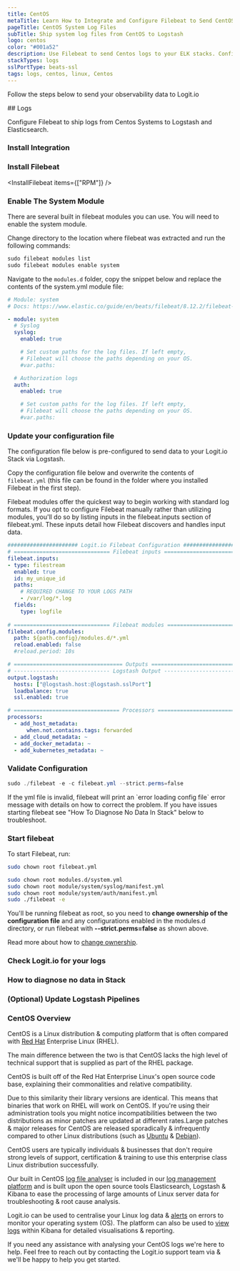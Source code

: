 ```yaml
---
title: CentOS
metaTitle: Learn How to Integrate and Configure Filebeat to Send CentOS Logs
pageTitle: CentOS System Log Files
subTitle: Ship system log files from CentOS to Logstash
logo: centos
color: "#001a52"
description: Use Filebeat to send Centos logs to your ELK stacks. Configure Filebeat to send Centos application logs to Logstash or Elasticsearch. 
stackTypes: logs
sslPortType: beats-ssl
tags: logs, centos, linux, Centos
---
```


Follow the steps below to send your observability data to Logit.io

<Steps>
  ## Logs

  Configure Filebeat to ship logs from Centos Systems to Logstash and Elasticsearch.
  
  ### Install Integration
  <InstallIntegration/>

  ### Install Filebeat

  <InstallFilebeat items={["RPM"]} />

  ### Enable The System Module

  There are several built in filebeat modules you can use. You will need to enable the system module.

  Change directory to the location where filebeat was extracted and run the following commands:

  ```cmd copy
  sudo filebeat modules list
  sudo filebeat modules enable system
  ```

  Navigate to the `modules.d` folder, copy the snippet below and replace the contents of the system.yml module file:

  ```yaml copy
  # Module: system
  # Docs: https://www.elastic.co/guide/en/beats/filebeat/8.12.2/filebeat-module-system.html

  - module: system
    # Syslog
    syslog:
      enabled: true

      # Set custom paths for the log files. If left empty,
      # Filebeat will choose the paths depending on your OS.
      #var.paths:

    # Authorization logs
    auth:
      enabled: true

      # Set custom paths for the log files. If left empty,
      # Filebeat will choose the paths depending on your OS.
      #var.paths:
  ```
  
  ### Update your configuration file

  The configuration file below is pre-configured to send data to your Logit.io Stack via Logstash.

  Copy the configuration file below and overwrite the contents of `filebeat.yml` 
  (this file can be found in the folder where you installed Filebeat in the first step).

  <Callout type="info">
    Filebeat modules offer the quickest way to begin working with standard log formats. 
    If you opt to configure Filebeat manually rather than utilizing modules, 
    you'll do so by listing inputs in the filebeat.inputs section of filebeat.yml. 
    These inputs detail how Filebeat discovers and handles input data. 
  </Callout>
      
  ```yml copy showLineNumbers /@logstash.host/ /@logstash.sslPort/
  ###################### Logit.io Filebeat Configuration ########################
  # ============================== Filebeat inputs ==============================
  filebeat.inputs:
  - type: filestream
    enabled: true
    id: my_unique_id
    paths:
      # REQUIRED CHANGE TO YOUR LOGS PATH
      - /var/log/*.log
    fields:
      type: logfile
      
  # ============================== Filebeat modules ==============================
  filebeat.config.modules:
    path: ${path.config}/modules.d/*.yml
    reload.enabled: false
    #reload.period: 10s

  # ================================== Outputs ===================================
  # ------------------------------ Logstash Output -------------------------------
  output.logstash:
    hosts: ["@logstash.host:@logstash.sslPort"]
    loadbalance: true
    ssl.enabled: true

  # ================================= Processors =================================
  processors:
    - add_host_metadata:
        when.not.contains.tags: forwarded
    - add_cloud_metadata: ~
    - add_docker_metadata: ~
    - add_kubernetes_metadata: ~
  ```

  ### Validate Configuration
    
  ```ps1 copy
  sudo ./filebeat -e -c filebeat.yml --strict.perms=false
  ```

  <Callout type="info">
    If the yml file is invalid, filebeat will print an `error loading config file` 
    error message with details on how to correct the problem. If you have issues 
    starting filebeat see "How To Diagnose No Data In Stack" below to troubleshoot.
  </Callout>

  ### Start filebeat

  To start Filebeat, run:

  ```bash copy
  sudo chown root filebeat.yml 
  ```

  ```bash copy
  sudo chown root modules.d/system.yml
  sudo chown root module/system/syslog/manifest.yml
  sudo chown root module/system/auth/manifest.yml
  sudo ./filebeat -e
  ```

  You'll be running filebeat as root, so you need to __change ownership of the configuration file__ and any 
  configurations enabled in the modules.d directory, or run filebeat with __--strict.perms=false__ as shown above. 

  Read more about how to [change ownership](https://www.elastic.co/guide/en/beats/libbeat/master/config-file-permissions.html).

  ### Check Logit.io for your logs

  <LaunchStack utmMedium="logs" utmCampaign="centos" source="centos" />

  ### How to diagnose no data in Stack

  <DiagnoseNoData />

  ### (Optional) Update Logstash Pipelines

  <LogstashPipeline />
            
</Steps>

### CentOS Overview

CentOS is a Linux distribution & computing platform that is often compared 
with [Red Hat](/integrations/log-management/operating-systems/redhat) Enterprise Linux (RHEL). 

The main difference between the two is that CentOS lacks the high level of 
technical support that is supplied as part of the RHEL package.  

CentOS is built off of the Red Hat Enterprise Linux's open source code 
base, explaining their commonalities and relative compatibility.

Due to this similarity their library versions are identical. This means that 
binaries that work on RHEL will work on CentOS. If you're using their administration 
tools you might notice incompatibilities between the two distributions as 
minor patches are updated at different rates.Large patches & major releases 
for CentOS are released sporadically & infrequently compared to other Linux 
distributions (such as [Ubuntu](/integrations/log-management/operating-systems/ubuntu) 
& [Debian](/integrations/log-management/operating-systems/debian)).

CentOS users are typically individuals & businesses that don't require strong levels 
of support, certification & training to use this enterprise class Linux distribution successfully. 

Our built in CentOS [log file analyser](https://logit.io/solutions/analysis/log-analysis) is 
included in our [log management platform](https://logit.io/platform/logging/log-management) 
and is built upon the open source tools Elasticsearch, Logstash & Kibana to ease the processing 
of large amounts of Linux server data for troubleshooting & root cause analysis.

Logit.io can be used to centralise your Linux log 
data & [alerts](https://logit.io/platform/features/hosted-elk/elk-alerting) on errors 
to monitor your operating system (OS). The platform can also be used 
to [view logs](https://logit.io/solutions/log-viewer) within Kibana for 
detailed visualisations & reporting.
   
If you need any assistance with analysing your CentOS logs we're here to help. 
Feel free to reach out by contacting the Logit.io support team 
via <IntercomButton text="live chat" /> & we'll be happy to help you get started.



